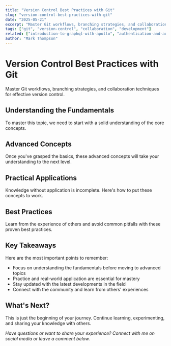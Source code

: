 ```yaml
---
title: "Version Control Best Practices with Git"
slug: "version-control-best-practices-with-git"
date: "2025-05-21"
excerpt: "Master Git workflows, branching strategies, and collaboration techniques for effective version control."
tags: ["git", "version-control", "collaboration", "development"]
related: ["introduction-to-graphql-with-apollo", "authentication-and-authorization-in-nodejs", "web-accessibility-best-practices"]
author: "Mark Thompson"
---
```


# Version Control Best Practices with Git

Master Git workflows, branching strategies, and collaboration techniques for effective version control.

## Understanding the Fundamentals

To master this topic, we need to start with a solid understanding of the core concepts.

## Advanced Concepts

Once you've grasped the basics, these advanced concepts will take your understanding to the next level.

## Practical Applications

Knowledge without application is incomplete. Here's how to put these concepts to work.

## Best Practices

Learn from the experience of others and avoid common pitfalls with these proven best practices.

## Key Takeaways

Here are the most important points to remember:

- Focus on understanding the fundamentals before moving to advanced topics
- Practice and real-world application are essential for mastery
- Stay updated with the latest developments in the field
- Connect with the community and learn from others' experiences

## What's Next?

This is just the beginning of your journey. Continue learning, experimenting, and sharing your knowledge with others.

*Have questions or want to share your experience? Connect with me on social media or leave a comment below.*


